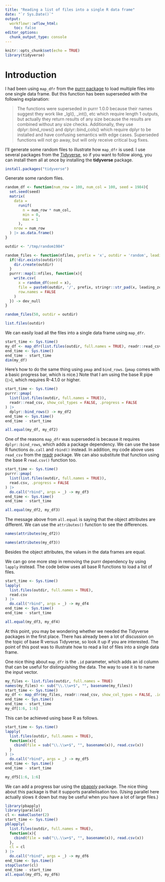 ```yaml
---
title: "Reading a list of files into a single R data frame"
date: "`r Sys.Date()`"
output:
  workflowr::wflow_html:
    toc: false
editor_options:
  chunk_output_type: console
---
```


```r
knitr::opts_chunk$set(echo = TRUE)
library(tidyverse)
```

# Introduction

I had been using `map_dfr` from the [purrr package](https://purrr.tidyverse.org/) to load multiple files into one single data frame. But this function has been superseded with the following explanation:

> The functions were superseded in purrr 1.0.0 because their names suggest they work like _lgl(), _int(), etc which require length 1 outputs, but actually they return results of any size because the results are combined without any size checks. Additionally, they use dplyr::bind_rows() and dplyr::bind_cols() which require dplyr to be installed and have confusing semantics with edge cases. Superseded functions will not go away, but will only receive critical bug fixes.

I'll generate some random files to illustrate how `map_dfr` is used. I use several packages from the [Tidyverse](https://www.tidyverse.org/), so if you want to follow along, you can install them all at once by installing the **tidyverse** package.

```r
install.packages("tidyverse")
```

Generate some random files.

```r
random_df <- function(num_row = 100, num_col = 100, seed = 1984){
  set.seed(seed)
  matrix(
    data = 
      runif(
        n = num_row * num_col,
        min = 0,
        max = 1
      ),
    nrow = num_row
  ) |> as.data.frame()
}

outdir <- "/tmp/random1984"

random_files <- function(nfiles, prefix = 'x', outdir = 'random', leading_zero = 6){
  if(!dir.exists(outdir)){
    dir.create(outdir)
  }
  purrr::map(1:nfiles, function(x){
    write.csv(
      x = random_df(seed = x),
      file = paste0(outdir, '/', prefix, stringr::str_pad(x, leading_zero, pad = 0), ".csv"),
      row.names = FALSE
    )
  }) -> dev_null
}

random_files(50, outdir = outdir)

list.files(outdir)
```

We can easily load all the files into a single data frame using `map_dfr`.

```r
start_time <- Sys.time()
my_df <- map_dfr(list.files(outdir, full.names = TRUE), readr::read_csv, show_col_types = FALSE)
end_time <- Sys.time()
end_time - start_time
dim(my_df)
```

Here's how to do the same thing using `pmap` and `bind_rows`. (`pmap` comes with a basic progress bar, which is nice.) Note that I am using the base R pipe (`|>`), which requires R-4.1.0 or higher.

```r
start_time <- Sys.time()
purrr::pmap(
  list(list.files(outdir, full.names = TRUE)),
  readr::read_csv, show_col_types = FALSE, .progress = FALSE
) |>
  dplyr::bind_rows() -> my_df2
end_time <- Sys.time()
end_time - start_time

all.equal(my_df, my_df2)
```

One of the reasons `map_dfr` was superseded is because it requires `dplyr::bind_rows`, which adds a package dependency. We can use the base R functions `do.call` and `rbind()` instead. In addition, my code above uses `read_csv` from the [readr](https://readr.tidyverse.org/) package. We can also substitute that function using the base R `read.csv()` function too.

```r
start_time <- Sys.time()
purrr::pmap(
  list(list.files(outdir, full.names = TRUE)),
  read.csv, .progress = FALSE
) |>
  do.call("rbind", args = _) -> my_df3
end_time <- Sys.time()
end_time - start_time

all.equal(my_df2, my_df3)
```

The message above from `all.equal` is saying that the object attributes are different. We can use the `attributes()` function to see the differences.

```r
names(attributes(my_df2))
```

```r
names(attributes(my_df3))
```

Besides the object attributes, the values in the data frames are equal.

We can go one more step in removing the purrr dependency by using `lapply` instead. The code below uses all base R functions to load a list of files.

```r
start_time <- Sys.time()
lapply(
  list.files(outdir, full.names = TRUE),
  read.csv
) |>
  do.call("rbind", args = _) -> my_df4
end_time <- Sys.time()
end_time - start_time

all.equal(my_df3, my_df4)
```

At this point, you may be wondering whether we needed the Tidyverse packages in the first place. There has already been a lot of discussion on the topic of base R versus Tidyverse, so look it up if you are interested. The point of this post was to illustrate how to read a list of files into a single data frame.

One nice thing about `map_dfr` is the `.id` parameter, which adds an id column that can be useful for distinguishing the data. The way to use it is to name the input vector.

```r
my_files <- list.files(outdir, full.names = TRUE)
names(my_files) <- sub("\\.\\w+$", "", basename(my_files))
start_time <- Sys.time()
my_df <- map_dfr(my_files, readr::read_csv, show_col_types = FALSE, .id = "file")
end_time <- Sys.time()
end_time - start_time
my_df[1:6, 1:6]
```

This can be achieved using base R as follows.

```r
start_time <- Sys.time()
lapply(
  list.files(outdir, full.names = TRUE),
  function(x){
    cbind(file = sub("\\.\\w+$", "", basename(x)), read.csv(x))
  }
) |>
  do.call("rbind", args = _) -> my_df5
end_time <- Sys.time()
end_time - start_time

my_df5[1:6, 1:6]
```

We can add a progress bar using the
[pbapply](https://github.com/psolymos/pbapply) package. The nice thing about
this package is that it supports parallelisation too. (Using parallel here
actually slows it down but may be useful when you have a lot of large files.)

```r
library(pbapply)
library(parallel)
cl <- makeCluster(2)
start_time <- Sys.time()
pblapply(
  list.files(outdir, full.names = TRUE),
  function(x){
    cbind(file = sub("\\.\\w+$", "", basename(x)), read.csv(x))
  },
  cl = cl
) |>
  do.call("rbind", args = _) -> my_df6
end_time <- Sys.time()
stopCluster(cl)
end_time - start_time
all.equal(my_df5, my_df6)
```
